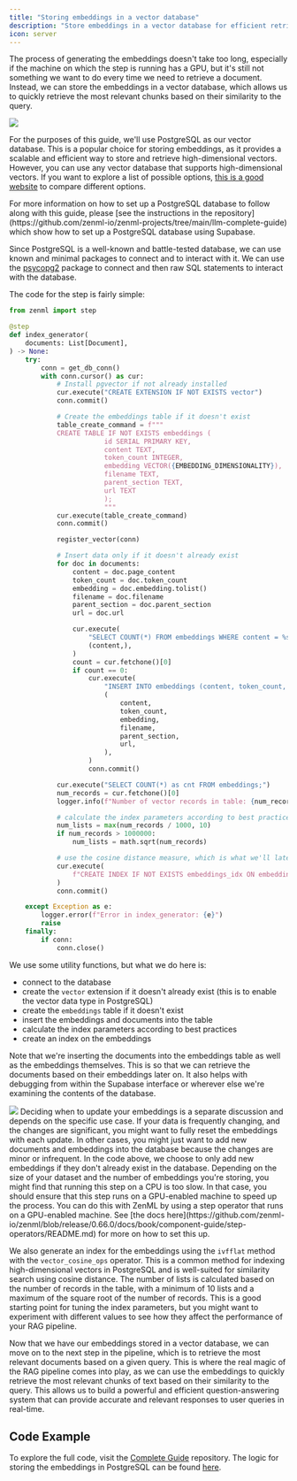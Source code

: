 ```yaml
---
title: "Storing embeddings in a vector database"
description: "Store embeddings in a vector database for efficient retrieval."
icon: server
---
```


The process of generating the embeddings doesn't take too long, especially if the machine on which the step is running has a GPU, but it's still not something we want to do every time we need to retrieve a document. Instead, we can store the embeddings in a vector database, which allows us to quickly retrieve the most relevant chunks based on their similarity to the query.
<Frame>
  <img src="/_assets/user-guide/data-int-5.avif"/>
</Frame>

For the purposes of this guide, we'll use PostgreSQL as our vector database. This is a popular choice for storing embeddings, as it provides a scalable and efficient way to store and retrieve high-dimensional vectors. However, you can use any vector database that supports high-dimensional vectors. If you want to explore a list of possible options, [this is a good website](https://superlinked.com/vector-db-comparison/) to compare different options.

<Info>
    For more information on how to set up a PostgreSQL database to follow along with this guide, please [see the instructions in the repository](https://github.com/zenml-io/zenml-projects/tree/main/llm-complete-guide) which show how to set up a PostgreSQL database using Supabase.
</Info>

Since PostgreSQL is a well-known and battle-tested database, we can use known and minimal packages to connect and to interact with it. We can use the [psycopg2](https://www.psycopg.org/docs/) package to connect and then raw SQL statements to interact with the database.

The code for the step is fairly simple:

```py
from zenml import step

@step
def index_generator(
    documents: List[Document],
) -> None:
    try:
        conn = get_db_conn()
        with conn.cursor() as cur:
            # Install pgvector if not already installed
            cur.execute("CREATE EXTENSION IF NOT EXISTS vector")
            conn.commit()

            # Create the embeddings table if it doesn't exist
            table_create_command = f"""
            CREATE TABLE IF NOT EXISTS embeddings (
                        id SERIAL PRIMARY KEY,
                        content TEXT,
                        token_count INTEGER,
                        embedding VECTOR({EMBEDDING_DIMENSIONALITY}),
                        filename TEXT,
                        parent_section TEXT,
                        url TEXT
                        );
                        """
            cur.execute(table_create_command)
            conn.commit()

            register_vector(conn)

            # Insert data only if it doesn't already exist
            for doc in documents:
                content = doc.page_content
                token_count = doc.token_count
                embedding = doc.embedding.tolist()
                filename = doc.filename
                parent_section = doc.parent_section
                url = doc.url

                cur.execute(
                    "SELECT COUNT(*) FROM embeddings WHERE content = %s",
                    (content,),
                )
                count = cur.fetchone()[0]
                if count == 0:
                    cur.execute(
                        "INSERT INTO embeddings (content, token_count, embedding, filename, parent_section, url) VALUES (%s, %s, %s, %s, %s, %s)",
                        (
                            content,
                            token_count,
                            embedding,
                            filename,
                            parent_section,
                            url,
                        ),
                    )
                    conn.commit()

            cur.execute("SELECT COUNT(*) as cnt FROM embeddings;")
            num_records = cur.fetchone()[0]
            logger.info(f"Number of vector records in table: {num_records}")

            # calculate the index parameters according to best practices
            num_lists = max(num_records / 1000, 10)
            if num_records > 1000000:
                num_lists = math.sqrt(num_records)

            # use the cosine distance measure, which is what we'll later use for querying
            cur.execute(
                f"CREATE INDEX IF NOT EXISTS embeddings_idx ON embeddings USING ivfflat (embedding vector_cosine_ops) WITH (lists = {num_lists});"
            )
            conn.commit()

    except Exception as e:
        logger.error(f"Error in index_generator: {e}")
        raise
    finally:
        if conn:
            conn.close()
```

We use some utility functions, but what we do here is:

* connect to the database
* create the `vector` extension if it doesn't already exist (this is to enable the vector data type in PostgreSQL)
* create the `embeddings` table if it doesn't exist
* insert the embeddings and documents into the table
* calculate the index parameters according to best practices
* create an index on the embeddings

Note that we're inserting the documents into the embeddings table as well as the embeddings themselves. This is so that we can retrieve the documents based on their embeddings later on. It also helps with debugging from within the Supabase interface or wherever else we're examining the contents of the database.
<Frame caption="The Supabase editor interface">
  <img src="/_assets/user-guide/data-int-6.avif"/>
</Frame>
Deciding when to update your embeddings is a separate discussion and depends on the specific use case. If your data is frequently changing, and the changes are significant, you might want to fully reset the embeddings with each update. In other cases, you might just want to add new documents and embeddings into the database because the changes are minor or infrequent. In the code above, we choose to only add new embeddings if they don't already exist in the database.

<Info>
    Depending on the size of your dataset and the number of embeddings you're storing, you might find that running this step on a CPU is too slow. In that case, you should ensure that this step runs on a GPU-enabled machine to speed up the process. You can do this with ZenML by using a step operator that runs on a GPU-enabled machine. See [the docs here](https://github.com/zenml-io/zenml/blob/release/0.66.0/docs/book/component-guide/step-operators/README.md) for more on how to set this up.
</Info>

We also generate an index for the embeddings using the `ivfflat` method with the `vector_cosine_ops` operator. This is a common method for indexing high-dimensional vectors in PostgreSQL and is well-suited for similarity search using cosine distance. The number of lists is calculated based on the number of records in the table, with a minimum of 10 lists and a maximum of the square root of the number of records. This is a good starting point for tuning the index parameters, but you might want to experiment with different values to see how they affect the performance of your RAG pipeline.

Now that we have our embeddings stored in a vector database, we can move on to the next step in the pipeline, which is to retrieve the most relevant documents based on a given query. This is where the real magic of the RAG pipeline comes into play, as we can use the embeddings to quickly retrieve the most relevant chunks of text based on their similarity to the query. This allows us to build a powerful and efficient question-answering system that can provide accurate and relevant responses to user queries in real-time.

## Code Example

To explore the full code, visit the [Complete Guide](https://github.com/zenml-io/zenml-projects/tree/main/llm-complete-guide) repository. The logic for storing the embeddings in PostgreSQL can be found [here](https://github.com/zenml-io/zenml-projects/tree/main/llm-complete-guide/steps/populate%5Findex.py).

